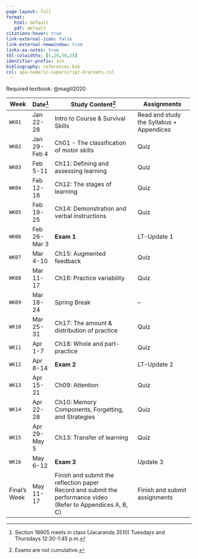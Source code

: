 ```yaml
---
page-layout: full
format: 
   html: default
   pdf: default
citations-hover: true
link-external-icon: false
link-external-newwindow: true
links-as-notes: true
tbl-colwidths: [5,20,50,25]
identifier-prefix: sch
bibliography: references.bib
csl: apa-numeric-superscript-brackets.csl
---
```


Required textbook: @magill2020

+--------------+----------------+--------------------------------------------------------------+------------------------------------------+
| Week         | Date[^1]       | Study Content[^2]                                            | Assignments                              |
+==============+================+==============================================================+==========================================+
| `WK01`       | Jan 22-28      | Intro to Course & Survival Skills                            | Read and study the Syllabus + Appendices |
+--------------+----------------+--------------------------------------------------------------+------------------------------------------+
| `WK02`       | Jan 29-Feb 4   | Ch01 - The classification of motor skills                    | Quiz                                     |
+--------------+----------------+--------------------------------------------------------------+------------------------------------------+
| `WK03`       | Feb 5-11       | Ch11: Defining and assessing learning                        | Quiz                                     |
+--------------+----------------+--------------------------------------------------------------+------------------------------------------+
| `WK04`       | Feb 12-18      | Ch12: The stages of learning                                 | Quiz                                     |
+--------------+----------------+--------------------------------------------------------------+------------------------------------------+
| `WK05`       | Feb 19-25      | Ch14: Demonstration and verbal instructions                  | Quiz                                     |
+--------------+----------------+--------------------------------------------------------------+------------------------------------------+
| `WK06`       | Feb 26-Mar 3   | **Exam 1**                                                   | LT-Update 1                              |
+--------------+----------------+--------------------------------------------------------------+------------------------------------------+
| `WK07`       | Mar 4-10       | Ch15: Augmented feedback                                     | Quiz                                     |
+--------------+----------------+--------------------------------------------------------------+------------------------------------------+
| `WK08`       | Mar 11-17      | Ch16: Practice variability                                   | Quiz                                     |
+--------------+----------------+--------------------------------------------------------------+------------------------------------------+
| `WK09`       | Mar 18-24      | Spring Break                                                 | --                                       |
+--------------+----------------+--------------------------------------------------------------+------------------------------------------+
| `WK10`       | Mar 25-31      | Ch17: The amount & distribution of practice                  | Quiz                                     |
+--------------+----------------+--------------------------------------------------------------+------------------------------------------+
| `WK11`       | Apr 1-7        | Ch18: Whole and part-practice                                | Quiz                                     |
+--------------+----------------+--------------------------------------------------------------+------------------------------------------+
| `WK12`       | Apr 8-14       | **Exam 2**                                                   | LT-Update 2                              |
+--------------+----------------+--------------------------------------------------------------+------------------------------------------+
| `WK13`       | Apr 15-21      | Ch09: Attention                                              | Quiz                                     |
+--------------+----------------+--------------------------------------------------------------+------------------------------------------+
| `WK14`       | Apr 22-28      | Ch10: Memory Components, Forgetting, and Strategies          | Quiz                                     |
+--------------+----------------+--------------------------------------------------------------+------------------------------------------+
| `WK15`       | Apr 29-May 5   | Ch13: Transfer of learning                                   | Quiz                                     |
+--------------+----------------+--------------------------------------------------------------+------------------------------------------+
| `WK16`       | May 6-12       | **Exam 3**                                                   | Update 3                                 |
+--------------+----------------+--------------------------------------------------------------+------------------------------------------+
| Final's Week | May 11-17      | Finish and submit the reflection paper\                      | Finish and submit assignments            |
|              |                | Record and submit the performance video\                     |                                          |
|              |                | (Refer to Appendices A, B, C)                                |                                          |
+--------------+----------------+--------------------------------------------------------------+------------------------------------------+

[^1]: Section 18905 meets in class (Jacaranda 3510) Tuesdays and Thursdays 12:30-1:45 p.m.

[^2]: Exams are not cumulative.
